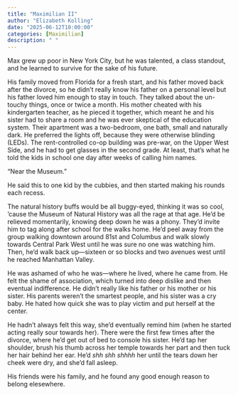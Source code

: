 ```yaml
---
title: "Maximilian II"
author: "Elizabeth Kolling"
date: "2025-06-12T10:00:00"
categories: [Maximilian]
description: " "
---
```



Max grew up poor in New York City, but he was talented, a class standout, and he learned to survive for the sake of his future.

His family moved from Florida for a fresh start, and his father moved back after the divorce, so he didn’t really know his father on a personal level but his father loved him enough to stay in touch. They talked about the un-touchy things, once or twice a month. His mother cheated with his kindergarten teacher, as he pieced it together, which meant he and his sister had to share a room and he was ever skeptical of the education system. Their apartment was a two-bedroom, one bath, small and naturally dark. He preferred the lights off, because they were otherwise blinding (LEDs). The rent-controlled co-op building was pre-war, on the Upper West Side, and he had to get glasses in the second grade. At least, that’s what he told the kids in school one day after weeks of calling him names. 

“Near the Museum.”

He said this to one kid by the cubbies, and then started making his rounds each recess. 

The natural history buffs would be all buggy-eyed, thinking it was so cool, ‘cause the Museum of Natural History was all the rage at that age. He’d be relieved momentarily, knowing deep down he was a phony. They'd invite him to tag along after school for the walks home. He’d peel away from the group walking downtown around 81st and Columbus and walk slowly towards Central Park West until he was sure no one was watching  him. Then, he’d walk back up—sixteen or so blocks and two avenues west until he reached Manhattan Valley.  

He was ashamed of who he was—where he lived, where he came from. He felt the shame of association, which turned into deep dislike and then eventual indifference. He didn’t really like his father or his mother or his sister. His parents weren’t the smartest people, and his sister was a cry baby. He hated how quick she was to play victim and put herself at the center. 

He hadn’t always felt this way, she’d eventually remind him (when he started acting really sour towards her). There were the first few times after the divorce, where he’d get out of bed to console his sister. He’d tap her shoulder, brush his thumb across her temple towards her part and then tuck her hair behind her ear. He’d *shh shh shhhh* her until the tears down her cheek were dry, and she’d fall asleep.

His friends were his family, and he found any good enough reason to belong elesewhere. 